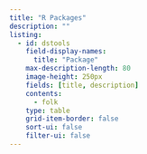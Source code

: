 ```yaml
---
title: "R Packages"
description: ""
listing:
  - id: dstools
    field-display-names:
      title: "Package"
    max-description-length: 80
    image-height: 250px
    fields: [title, description]
    contents: 
      - folk
    type: table
    grid-item-border: false
    sort-ui: false
    filter-ui: false
---
```



::: {#dstools}
:::
